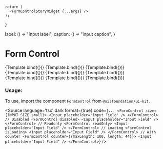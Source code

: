 
<Meta
    title="Field/FormControl"
    component={FormControl}
/>

    return (
      <FormControlStoryWidget {...args} />
    );
}

  label: () => "Input label",
  caption: () => "Input caption",
}

# Form Control


<Canvas isColumn>
  <Story name="With Small Input" args={{...InputFieldProps, size: INPUT_SIZE.small}}>
      {Template.bind({})}
  </Story>
  <Story name="With Medium Input" args={{...InputFieldProps, size: INPUT_SIZE.medium}}>
      {Template.bind({})}
  </Story>
  <Story name="With Large Input" args={{...InputFieldProps, size: INPUT_SIZE.large}}>
      {Template.bind({})}
  </Story>
  <Story name="Disabled" args={{...InputFieldProps, disabled: true, size: INPUT_SIZE.small}}>
    {Template.bind({})}
  </Story>
  <Story name="Readonly" args={{...InputFieldProps, readOnly: true, size: INPUT_SIZE.small}}>
    {Template.bind({})}
  </Story>
  <Story name="Loading" args={{...InputFieldProps, isLoading: true, size: INPUT_SIZE.small}}>
    {Template.bind({})}
  </Story>
  <Story name="Error" args={{...InputFieldProps, error: true, size: INPUT_SIZE.small}}>
    {Template.bind({})}
  </Story>
  <Story name="Positive" args={{...InputFieldProps, positive: true, size: INPUT_SIZE.small}}>
    {Template.bind({})}
  </Story>
  <Story name="With Max Length" args={{...InputFieldProps, isCounter: true, size: INPUT_SIZE.small}}>
    {Template.bind({})}
  </Story>
</Canvas>

<ArgsTable of={FormControl} />

### Usage:

To use, import the component `FormControl` from `@nilfoundation/ui-kit`.

<Source
  language='tsx'
  dark
  format={true}
  code={`
        ...
        <FormControl size={INPUT_SIZE.small}>
            <Input placeholder="Input Field" />
        </FormControl>
        // Disabled
        <FormControl disabled>
            <Input placeholder="Input Field" />
        </FormControl>
        // Readonly
        <FormControl readOnly>
            <Input placeholder="Input Field" />
        </FormControl>
        // Loading
        <FormControl isLoading>
            <Input placeholder="Input Field" />
        </FormControl>
        // With counter
        <FormControl counter={{maxLength: 100, length: 44}}>
            <Input placeholder="Input Field" />
        </FormControl>
  `}
/>
